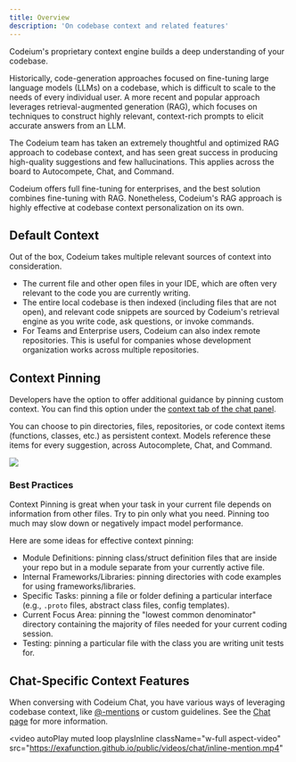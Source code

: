 ```yaml
---
title: Overview
description: 'On codebase context and related features'
---
```

Codeium's proprietary context engine builds a deep understanding of your codebase.

Historically, code-generation approaches focused on fine-tuning large language models (LLMs) on a codebase,
which is difficult to scale to the needs of every individual user.
A more recent and popular approach leverages retrieval-augmented generation (RAG),
which focuses on techniques to construct highly relevant, context-rich prompts
to elicit accurate answers from an LLM.

The Codeium team has taken an extremely thoughtful and optimized RAG approach to codebase context,
and has seen great success in producing high-quality suggestions and few hallucinations.
This applies across the board to Autocompete, Chat, and Command. 

<Note>
  Codeium offers full fine-tuning for enterprises, and the best solution combines fine-tuning with RAG.
  Nonetheless, Codeium's RAG approach is highly effective at codebase context personalization on its own.
</Note>

## Default Context

Out of the box, Codeium takes multiple relevant sources of context into consideration. 
- The current file and other open files in your IDE, which are often very relevant to the code you are currently writing. 
- The entire local codebase is then indexed (including files that are not open),
and relevant code snippets are sourced by Codeium's retrieval engine as you write code, ask questions, or invoke commands.
- For Teams and Enterprise users, Codeium can also index remote repositories.
This is useful for companies whose development organization works across multiple repositories.

## Context Pinning

Developers have the option to offer additional guidance by pinning custom context. 
You can find this option under the [context tab of the chat panel](/chat/overview#persistent-context).

You can choose to pin directories, files, repositories, or code context items (functions, classes, etc.) as persistent context.
Models reference these items for every suggestion, across Autocomplete, Chat, and Command.

<Frame>
    <img src="/assets/pinned_context.png"/>
</Frame>

### Best Practices
Context Pinning is great when your task in your current file depends on information from other files. 
Try to pin only what you need. Pinning too much may slow down or negatively impact model performance.

Here are some ideas for effective context pinning:
- Module Definitions: pinning class/struct definition files that are inside your repo but in a module separate from your currently active file.
- Internal Frameworks/Libraries: pinning directories with code examples for using frameworks/libraries.
- Specific Tasks: pinning a file or folder defining a particular interface (e.g., `.proto` files, abstract class files, config templates).
- Current Focus Area: pinning the "lowest common denominator" directory containing the majority of files needed for your current coding session.
- Testing: pinning a particular file with the class you are writing unit tests for.

## Chat-Specific Context Features

When conversing with Codeium Chat, you have various ways of leveraging codebase context,
like [@-mentions](/chat/overview/#mentions) or custom guidelines.
See the [Chat page](/chat/overview) for more information.

<video
  autoPlay
  muted
  loop
  playsInline
  className="w-full aspect-video"
  src="https://exafunction.github.io/public/videos/chat/inline-mention.mp4"
></video>
